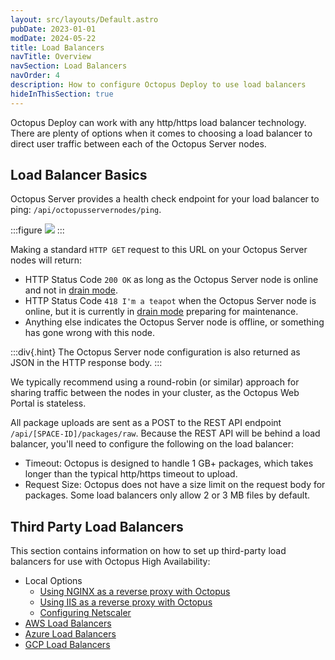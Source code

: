 ```yaml
---
layout: src/layouts/Default.astro
pubDate: 2023-01-01
modDate: 2024-05-22
title: Load Balancers
navTitle: Overview
navSection: Load Balancers
navOrder: 4
description: How to configure Octopus Deploy to use load balancers
hideInThisSection: true
---
```


Octopus Deploy can work with any http/https load balancer technology.  There are plenty of options when it comes to choosing a load balancer to direct user traffic between each of the Octopus Server nodes.

## Load Balancer Basics

Octopus Server provides a health check endpoint for your load balancer to ping: `/api/octopusservernodes/ping`.

:::figure
![](/docs/shared-content/administration/images/load-balance-ping.png)
:::

Making a standard `HTTP GET` request to this URL on your Octopus Server nodes will return:

- HTTP Status Code `200 OK` as long as the Octopus Server node is online and not in [drain mode](#drain).
- HTTP Status Code `418 I'm a teapot` when the Octopus Server node is online, but it is currently in [drain mode](#drain) preparing for maintenance.
- Anything else indicates the Octopus Server node is offline, or something has gone wrong with this node.

:::div{.hint}
The Octopus Server node configuration is also returned as JSON in the HTTP response body.
:::

We typically recommend using a round-robin (or similar) approach for sharing traffic between the nodes in your cluster, as the Octopus Web Portal is stateless.

All package uploads are sent as a POST to the REST API endpoint `/api/[SPACE-ID]/packages/raw`.  Because the REST API will be behind a load balancer, you'll need to configure the following on the load balancer:

- Timeout: Octopus is designed to handle 1 GB+ packages, which takes longer than the typical http/https timeout to upload.
- Request Size: Octopus does not have a size limit on the request body for packages.  Some load balancers only allow 2 or 3 MB files by default.

## Third Party Load Balancers

This section contains information on how to set up third-party load balancers for use with Octopus High Availability:

- Local Options
  - [Using NGINX as a reverse proxy with Octopus](/docs/installation/load-balancers/use-nginx-as-reverse-proxy)
  - [Using IIS as a reverse proxy with Octopus](/docs/installation/load-balancers/use-iis-as-reverse-proxy)
  - [Configuring Netscaler](/docs/installation/load-balancers/configuring-netscaler)
- [AWS Load Balancers](/docs/installation/load-balancers/aws-load-balancers)
- [Azure Load Balancers](/docs/installation/load-balancers/azure-load-balancers)
- [GCP Load Balancers](/docs/installation/load-balancers/gcp-load-balancers)
